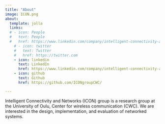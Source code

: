```yaml
---
title: "About"
image: ICON.png
about:
  template: jolla
  links:
  # - icon: People
  #   text: People
  #   href: https://www.linkedin.com/company/intelligent-connectivity-and-networks-group/
    # - icon: twitter
    #   text: Twitter
    #   href: https://twitter.com
    - icon: linkedin
      text: LinkedIn
      href: https://www.linkedin.com/company/intelligent-connectivity-and-networks-group/
    - icon: github
      text: Github
      href: https://github.com/ICONgroupCWC/

---
```


Intelligent Connectivity and Networks (ICON) group is a research group at the University of Oulu, Center for wireless communication (CWC). We are interested in the design, implementation, and evaluation of networked systems. 
